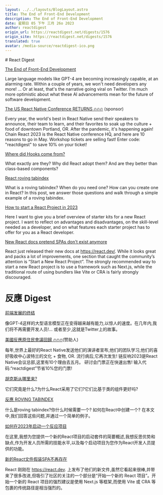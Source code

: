```yaml
---
layout: ../../layouts/BlogLayout.astro
title: The End of Front-End Development
description: The End of Front-End Development
date: 星期日 05 下午 三月 26o 2023
author: reactdigest
origin_url: https://reactdigest.net/digests/1576
origin_site: https://reactdigest.net/digests/1576
translated: true
avatar: /media-source/reactdigest-ico.png
---
```



<Reference client:only="react" title="The End of Front-End Development" url="https://reactdigest.net/digests/1576" />

<Detail client:only="react">
	# React Digest

[The End of Front-End Development](https://reactdigest.net/link/15064/a24eb3ef-556d-456e-a6a4-25de0a1cd63b/email)

Large language models like GPT-4 are becoming increasingly capable, at an alarming rate. Within a couple of years, we won't need developers any more! … Or at least, that's the narrative going viral on Twitter. I'm much more optimistic about what these AI advancements mean for the future of software development.

[The US React Native Conference RETURNS 🔥🔥🔥](https://reactdigest.net/link/15065/a24eb3ef-556d-456e-a6a4-25de0a1cd63b/email) (sponsor)

Every year, the world's best in React Native send their speakers to announce, their team to learn, and their favorites to soak up the culture + food of downtown Portland, OR. After the pandemic, it's happening again! Chain React 2023 is the React Native conference HQ, and here are 10 reasons to go in May. Workshop tickets are selling fast! Enter code: "reactdigest" to save 10% on your ticket!

[Where did Hooks come from?](https://reactdigest.net/link/15066/a24eb3ef-556d-456e-a6a4-25de0a1cd63b/email)

What exactly are they? Why did React adopt them? And are they better than class-based components?

[React roving tabindex](https://reactdigest.net/link/15067/a24eb3ef-556d-456e-a6a4-25de0a1cd63b/email)

What is a roving tabindex? When do you need one? How can you create one in React? In this post, we answer those questions and walk through a simple example of a roving tabindex.

[How to start a React Project in 2023](https://reactdigest.net/link/15068/a24eb3ef-556d-456e-a6a4-25de0a1cd63b/email)

Here I want to give you a brief overview of starter kits for a new React project. I want to reflect on advantages and disadvantages, on the skill-level needed as a developer, and on what features each starter project has to offer for you as a React developer.

[New React docs pretend SPAs don't exist anymore](https://reactdigest.net/link/15069/a24eb3ef-556d-456e-a6a4-25de0a1cd63b/email)

React just released their new docs at https://react.dev/. While it looks great and packs a lot of improvements, one section that caught the community’s attention is “Start a New React Project”. The strongly recommended way to start a new React project is to use a framework such as Next.js, while the traditional route of using bundlers like Vite or CRA is fairly strongly discouraged.


</Detail>

# 反應 Digest

[前端发展的终结](https://reactdigest.net/link/15064/a24eb3ef-556d-456e-a6a4-25de0a1cd63b/email)

像GPT-4这样的大型语言模型正在变得越来越有能力,以惊人的速度。在几年内,我们将不再需要开发人员!... 或者至少,这就是Twitter上的故事。

[美國反應原住民會議回歸 🔥🔥🔥](https://reactdigest.net/link/15065/a24eb3ef-556d-456e-a6a4-25de0a1cd63b/email)(赞助人)

每年,世界上最好的React Native发送他们的演讲者宣布,他们的团队学习,他们的喜好吸收中心波特兰的文化 + 食物, OR. 流行病后,它再次发生! 链反响2023是React Native会议总部,这里有10个理由去五月。 研讨会门票正在快速出售! 输入代码:“reactdigest”节省10%您的门票!

[胡克斯从哪里来?](https://reactdigest.net/link/15066/a24eb3ef-556d-456e-a6a4-25de0a1cd63b/email)

它们究竟是什么?为什么React采用了它们?它们比基于类的组件更好吗?

[反應 ROVING TABINDEX](https://reactdigest.net/link/15067/a24eb3ef-556d-456e-a6a4-25de0a1cd63b/email)

什么是roving tabindex?你什么时候需要一个? 如何在React中创建一个? 在本文中,我们回答这些问题,并通过一个简单的例子。

[如何在2023年启动一个反应项目](https://reactdigest.net/link/15068/a24eb3ef-556d-456e-a6a4-25de0a1cd63b/email)

在这里,我想为您提供一个新的React项目的启动套件的简要概述,我想反思优势和缺点,作为开发人员所需的技能水平,以及每个启动项目为您作为React开发人员提供的功能。

[新的React文件假装SPA不再存在](https://reactdigest.net/link/15069/a24eb3ef-556d-456e-a6a4-25de0a1cd63b/email)

React 刚刚在 https://react.dev. 上发布了他们的新文件,虽然它看起来很棒,并带来了很多改进,但吸引了社区的关注的一个部分是“开始一个新的 React 项目”。开始一个新的 React 项目的强烈建议是使用 Next.js 等框架,而使用 Vite 或 CRA 等包裹的传统路径是相当强烈的。



